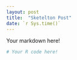 ```yaml
---
layout: post
title:  "Sketelton Post"
date: `r Sys.time()`
---
```


Your markdown here!

```r
# Your R code here!
```
